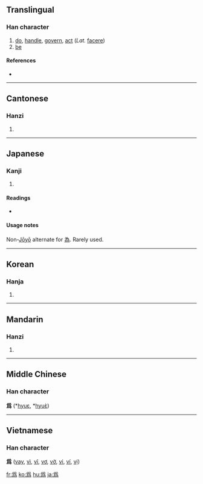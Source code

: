 {{also|为|為}}
==Translingual==
{{stroke order|type=animate}}

===Han character===
{{Han char|rn=87|rad=爪|as=08|sn=12|four=|canj=月竹弓火 (BHNF)}}

# [[do]], [[handle]], [[govern]], [[act]] (''Lat.'' [[facere]])
# [[be]]

====References====
* {{Han ref|kx=0689.130|dkj=19686|dj=1102.160|hdz=32033.210|uh=7232|ud=29234}}

----

==Cantonese==

===Hanzi===
{{yue-hanzi|jyut=|y=wai4, wai6}}

# {{defn|Cantonese}}

----

==Japanese==

===Kanji===
{{ja-kanji|grade=|rs=爪08}}

# {{defn|Japanese}}

====Readings====
* {{ja-readings|on=[[い]] (i)|kun=[[ため]] (tame), [[する]] (suru), [[なす]] (nasu), [[なる]] (naru)}}

====Usage notes====
Non-[[w:Jōyō kanji|Jōyō]] alternate for [[為]].  Rarely used.

----

==Korean==

===Hanja===
{{ko-hanja|hangeul=위|eumhun=|rv=wi|mr=wi|y=wi}}

# {{defn|Korean}}

----

==Mandarin==

===Hanzi===
{{cmn-hanzi|sim=为|pin=[[wèi]] ([[wei4]]), [[wéi]] ([[wei2]])|wg=wei<sup>4</sup>, wei<sup>2</sup>}}

# {{defn|Mandarin}}

----

==Middle Chinese==
===Han character===
'''爲''' (*[[hyuɛ]], *[[hyuɛ̀]])<!--note: asterisks indicate that this character appears more than four times in the Tang Dynasty corpus of literature-->

----

==Vietnamese==
===Han character===
'''爲''' ([[vay]], [[vì]], [[vĩ]], [[vơ]], [[vờ]], [[vi]], [[ví]], [[vị]])

[[fr:爲]]
[[ko:爲]]
[[hu:爲]]
[[ja:爲]]
